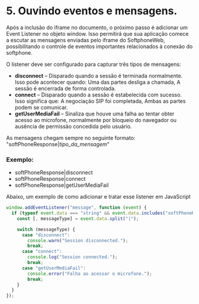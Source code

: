 # 5.	Ouvindo eventos e mensagens.

Após a inclusão do iframe no documento, o próximo passo é adicionar um Event Listener no objeto window. Isso permitirá que sua aplicação comece a escutar as mensagens enviadas pelo iframe do SoftphoneWeb, possibilitando o controle de eventos importantes relacionados à conexão do softphone.

O listener deve ser configurado para capturar três tipos de mensagens:

- **disconnect** – Disparado quando a sessão é terminada normalmente. Isso pode acontecer quando: Uma das partes desliga a chamada, A sessão é encerrada de forma controlada.
- **connect** – Disparado quando a sessão é estabelecida com sucesso. Isso significa que: A negociação SIP foi completada, Ambas as partes podem se comunicar.
- **getUserMediaFail** – Sinaliza que houve uma falha ao tentar obter acesso ao microfone, normalmente por bloqueio do navegador ou ausência de permissão concedida pelo usuário.

As mensagens chegam sempre no seguinte formato: "softPhoneResponse|*tipo_da_mensagem*"

### Exemplo:

-	softPhoneResponse|disconnect
-	softPhoneResponse|connect
-	softPhoneResponse|getUserMediaFail

Abaixo, um exemplo de como adicionar e tratar esse listener em JavaScript

```js
window.addEventListener("message", function (event) {
  if (typeof event.data === "string" && event.data.includes("softPhoneResponse|")) {
    const [, messageType] = event.data.split("|");

    switch (messageType) {
      case "disconnect":
        console.warn("Session disconnected.");
        break;
      case "connect":
        console.log("Session connected.");
        break;
      case "getUserMediaFail":
        console.error("Falha ao acessar o microfone.");
        break;
    }
  }
});
```